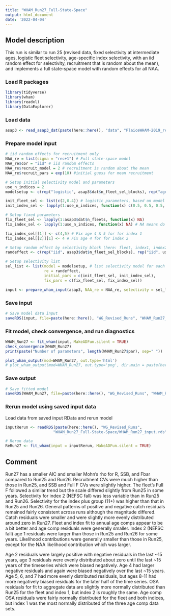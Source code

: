 ```yaml
---
title: "WHAM_Run27_Full-State-Space"
output: html_document
date: '2022-04-04'
---
```


## Model description
This run is similar to run 25 (revised data, fixed selectivity at intermediate ages, logistic fleet selectivity, age-specific index selectivity, with an iid random effect for selectivity, recruitment that is random about the mean), and implements a full state-space model with random effects for all NAA.

### Load R packages
```r
library(tidyverse)
library(wham)
library(readxl)
library(DataExplorer)
```

### Load data
```r
asap3 <- read_asap3_dat(paste(here::here(), "data", "PlaiceWHAM-2019_revised_NEFSC-LW-WAA.DAT", sep="/"))
```

### Prepare model input
```r
# iid random effects for recruitment only 
NAA_re = list(sigma = "rec+1") # Full state-space model
NAA_re$cor = "iid" # iid random effects
NAA_re$recruit_model = 2 # recruitment is random about the mean
NAA_re$recruit_pars = exp(10) #initial guess for mean recruitment

# Setup initial selectivity model and parameters
use_n_indices = 2
modelsetup <- c(rep("logistic", asap3$dat$n_fleet_sel_blocks), rep("age-specific", use_n_indices))

init_fleet_sel <- list(c(2,0.4)) # logistic parameters, based on model type
init_index_sel <- lapply(1:use_n_indices, function(x) c(0.5, 0.5, 0.5, 1, 1, 0.5, 0.5, 0.5, 0.5, 0.5, 0.5))

# Setup fixed parameters
fix_fleet_sel <- lapply(1:asap3$dat$n_fleets, function(x) NA) 
fix_index_sel <- lapply(1:use_n_indices, function(x) NA) # NA means do not fix, sets up storage object for correct number of indices

fix_index_sel[[1]] <- c(4,5) # Fix age 4 & 5 for for index 1
fix_index_sel[[2]][1] <- 4 # Fix age 4 for for index 2

# Setup random effect by selectivity block (here: fleet, index1, index2)
randeffect <- c(rep("iid", asap3$dat$n_fleet_sel_blocks), rep("iid", use_n_indices))

# Setup selectivity list
sel_list <- list(model = modelsetup, # list selectivity model for each fleet and index
                 re = randeffect,
                 initial_pars = c(init_fleet_sel, init_index_sel),
                 fix_pars = c(fix_fleet_sel, fix_index_sel))

input <- prepare_wham_input(asap3, NAA_re = NAA_re, selectivity = sel_list, model_name = "WHAM_Run27") 
```

### Save input
```r
# Save model data input
saveRDS(input, file=paste(here::here(), "WG_Revised_Runs", "WHAM_Run27_Full-State-Space", "WHAM_Run27_input.rds", sep="/"))
```

### Fit model, check convergence, and run diagnostics
```r
WHAM_Run27 <- fit_wham(input, MakeADFun.silent = TRUE) 
check_convergence(WHAM_Run27)
print(paste("Number of parameters", length(WHAM_Run27$par), sep=" "))

plot_wham_output(mod=WHAM_Run27, out.type='html')
# plot_wham_output(mod=WHAM_Run27, out.type='png', dir.main = paste(here::here(), "WHAM_Run27", sep="/"))
```

### Save output
```r
# Save fitted model
saveRDS(WHAM_Run27, file=paste(here::here(), "WG_Revised_Runs", "WHAM_Run27_Full-State-Space", "WHAM_Run27_model.rds", sep="/"))
```

### Rerun model using saved input data
Load data from saved input RData and rerun model
```r
inputRerun <- readRDS(paste(here::here(), "WG_Revised_Runs",
                     "WHAM_Run27_Full-State-Space/WHAM_Run27_input.rds", sep="/"))

# Rerun data
ReRun27 <- fit_wham(input = inputRerun, MakeADFun.silent = TRUE)
```

## Comment
Run27 has a smaller AIC and smaller Mohn's rho for R, SSB, and Fbar compared to Run25 and Run26. Recruitment CVs were much higher than those in Run25, and SSB and Full F CVs were slightly higher. The fleet's Full F followed a similar trend but the scale differed slightly from Run25 in some years. Selectivity for index 2 (NEFSC fall) was less variable than in Run25 and Run26. Selectivity for the index plus group (11+) was higher than that in Run25 and Run26. General patterns of positive and negative catch residuals remained fairly consistent across runs although the magnitude differed. Catch residuals were smaller and were slightly more evenly distributed around zero in Run27. Fleet and index fit to annual age comps appear to be a bit better and age comp residuals were generally smaller. Index 2 (NEFSC fall) age 1 residuals were larger than those in Run25 and Run26 for some years. Likelihood contributions were generally smaller than those in Run25, except for the NAA likelihood contribution which was larger. 
 
Age 2 residuals were largely positive with negative residuals in the last ~15 years, age 3 residuals were evenly distributed about zero until the last ~15 years of the timeseries which were biased negatively. Age 4 had larger negative residuals and again were biased negatively over the last ~15 years. Age 5, 6, and 7 had more evenly distributed residuals, but ages 8-11 had more negatively biased residuals for the later half of the time series. OSA residuals for fit to aggregate data are slightly more normally distributed than Run25 for the fleet and index 1, but index 2 is roughly the same. Age comp OSA residuals were fairly normally distributed for the fleet and both indices, but index 1 was the most normally distributed of the three age comp data sets.
